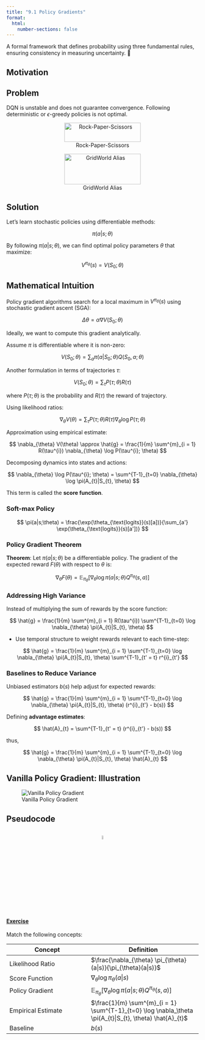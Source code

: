 ```yaml
---
title: "9.1 Policy Gradients"
format:
  html:
    number-sections: false
---
```


::: {.callout-note appearance="simple" icon=false}
A formal framework that defines probability using three fundamental rules, ensuring consistency in measuring uncertainty. 🎲
:::

## Motivation

::: {.callout-warning}
## Problem

DQN is unstable and does not guarantee convergence.
Following deterministic or $\epsilon$-greedy policies is not optimal.

::: {style="text-align: center;"}
![Rock-Paper-Scissors](images/rps.png){width=200px height=50px}

![GridWorld Alias](images/gwalias.png){width=200px height=80px}

:::

:::

::: {.callout-tip}
## Solution

Let's learn stochastic policies using differentiable methods:

$$
\pi(a|s; \theta)
$$

By following $\pi(a|s; \theta)$, we can find optimal policy parameters $\theta$ that maximize:

$$
V^{\pi_{\theta}}(s) = V(S_{0}; \theta)
$$

:::

## Mathematical Intuition

Policy gradient algorithms search for a local maximum in $V^{\pi_{\theta}}(s)$ using stochastic gradient ascent (SGA):

$$
\Delta \theta = \alpha \nabla V(S_{0}; \theta)
$$

Ideally, we want to compute this gradient analytically.

Assume $\pi$ is differentiable where it is non-zero:

$$
V(S_{0}; \theta) = \sum_{a} \pi(a|S_{0}; \theta) Q(S_{0},a; \theta)
$$

Another formulation in terms of trajectories $\tau$:

$$
V(S_{0}; \theta) = \sum_{\tau} P(\tau; \theta) R(\tau)
$$

where $P(\tau; \theta)$ is the probability and $R(\tau)$ the reward of trajectory.

Using likelihood ratios:

$$
\nabla_{\theta} V(\theta) = \sum_{\tau} P(\tau; \theta) R(\tau) \nabla_{\theta} \log P(\tau; \theta)
$$

Approximation using empirical estimate:

$$
\nabla_{\theta} V(\theta) \approx \hat{g} = \frac{1}{m} \sum^{m}_{i = 1} R(\tau^{i}) \nabla_{\theta} \log P(\tau^{i}; \theta)
$$

Decomposing dynamics into states and actions:

$$
\nabla_{\theta} \log P(\tau^{i}; \theta) = \sum^{T-1}_{t=0} \nabla_{\theta} \log \pi(A_{t}|S_{t}, \theta)
$$

This term is called the **score function**.

### Soft-max Policy

$$
\pi(a|s;\theta) = \frac{\exp(\theta_{\text{logits}}(s)[a])}{\sum_{a'} \exp(\theta_{\text{logits}}(s)[a'])}
$$

### Policy Gradient Theorem

**Theorem**: Let $\pi(a|s;\theta)$ be a differentiable policy. The gradient of the expected reward $F(\theta)$ with respect to $\theta$ is:

$$
\nabla_{\theta} F(\theta) = \mathbb{E}_{\pi_{\theta}} \left[\nabla_{\theta} \log \pi(a|s;\theta) Q^{\pi_{\theta}}(s, a)\right]
$$

### Addressing High Variance

Instead of multiplying the sum of rewards by the score function:

$$
\hat{g} = \frac{1}{m} \sum^{m}_{i = 1} R(\tau^{i}) \sum^{T-1}_{t=0} \log \nabla_{\theta} \pi(A_{t}|S_{t}, \theta)
$$

- Use temporal structure to weight rewards relevant to each time-step:

$$
\hat{g} = \frac{1}{m} \sum^{m}_{i = 1}  \sum^{T-1}_{t=0} \log \nabla_{\theta} \pi(A_{t}|S_{t}, \theta) \sum^{T-1}_{t' = t} r^{i}_{t'}
$$

### Baselines to Reduce Variance

Unbiased estimators $b(s)$ help adjust for expected rewards:

$$
\hat{g} = \frac{1}{m} \sum^{m}_{i = 1}  \sum^{T-1}_{t=0} \log \nabla_{\theta} \pi(A_{t}|S_{t}, \theta) (r^{i}_{t'} - b(s))
$$

Defining **advantage estimates**:

$$
\hat{A}_{t} = \sum^{T-1}_{t' = t} (r^{i}_{t'} - b(s))
$$

thus,

$$
\hat{g} = \frac{1}{m} \sum^{m}_{i = 1}  \sum^{T-1}_{t=0} \log \nabla_{\theta} \pi(A_{t}|S_{t}, \theta) \hat{A}_{t}
$$

## Vanilla Policy Gradient: Illustration

![Vanilla Policy Gradient](images/VanillaPolicyGradient.png)

## Pseudocode

```pseudocode
```

<div style="text-align: center;">
  <a href="https://github.com/">
    <img src="images/github.svg" alt="GitHub" width="5%"/> 
  </a>
</div>

#### <u> Exercise </u>

Match the following concepts:

| Concept | Definition |
|---------|------------|
| Likelihood Ratio | $\frac{\nabla_{\theta} \pi_{\theta}(a|s)}{\pi_{\theta}(a|s)}$ |
| Score Function | $\nabla_{\theta} \log \pi_{\theta}(a|s)$ |
| Policy Gradient | $\mathbb{E}_{\pi_\theta} \left[\nabla_\theta \log \pi(a|s;\theta) Q^{\pi_\theta}(s, a)\right]$ |
| Empirical Estimate | $\frac{1}{m} \sum^{m}_{i = 1}  \sum^{T-1}_{t=0} \log \nabla_\theta \pi(A_{t}|S_{t}, \theta) \hat{A}_{t}$ |
| Baseline | $b(s)$ |

